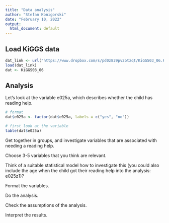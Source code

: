 ```yaml
---
title: "Data analysis"
author: "Stefan Konigorski"
date: "February 10, 2022"
output:
  html_document: default
---
```


## Load KiGGS data

```r
dat_link <- url("https://www.dropbox.com/s/pd0z829pv2otzqt/KiGGS03_06.RData?dl=1")
load(dat_link)
dat <- KiGGS03_06
```

## Analysis

Let's look at the variable e025a, which describes whether the child has reading help.

```r
# format
dat$e025a <- factor(dat$e025a, labels = c("yes", "no"))

# first look at the variable
table(dat$e025a)
```

Get together in groups, and investigate variables that are associated with needing a reading help. 

Choose 3-5 variables that you think are relevant.

Think of a suitable statistical model how to investigate this (you could also include the age when the child got their reading help into the analysis: e025z1)?

Format the variables.

Do the analysis.

Check the assumptions of the analysis.

Interpret the results.